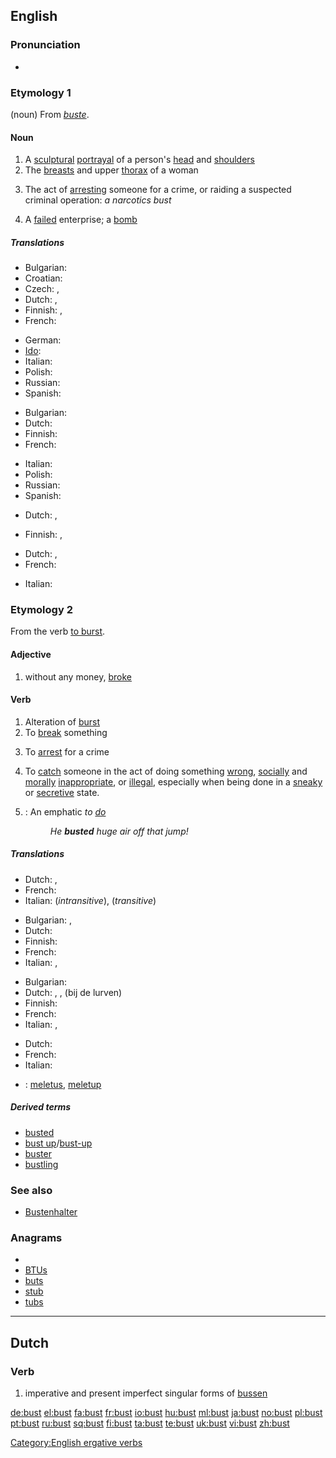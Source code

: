 {{wikipedia}}
==English==

===Pronunciation===
* {{IPA|/'bʌst/}}
*: {{rhymes|ʌst}}

===Etymology 1===
(noun) From {{etyl|fr}} ''[[buste]]''.

====Noun====
{{en-noun}}

# A [[sculptural]] [[portrayal]] of a person's [[head]] and [[shoulder]]s
# The [[breast]]s and upper [[thorax]] of a woman
# {{slang}} The act of [[arresting]] someone for a crime, or raiding a suspected criminal operation: ''a narcotics bust''
# {{slang}} A [[failed]] enterprise; a [[bomb]]

=====Translations=====
{{trans-top|sculptural portrayal of a person's head and shoulders}}
* Bulgarian: {{t|bg|бюст|m}}
* Croatian: {{t-|hr|bista|f|alt=bȉsta}}
* Czech: {{t-|cs|busta|f}}, {{t-|cs|bysta|f}}
* Dutch: {{t-|nl|buste}} {{m|f}},  {{t-|nl|borstbeeld|n}}
* Finnish: {{t-|fi|rintakuva}}, {{t-|fi|pysti}}
* French: {{t+|fr|buste|m}}
{{trans-mid}}
* German: {{t+|de|Büste|f}}
* [[Ido]]: {{t+|io|busto|xs=Ido}}
* Italian: {{t-|it|busto|m}}
* Polish: {{t|pl|popiersie|m}}
* Russian: {{t|ru|бюст|m}}
* Spanish: {{t+|es|busto|m}}
{{trans-bottom}}

{{trans-top|breasts and upper thorax of a woman}}
* Bulgarian: {{t|bg|бюст|m}}
* Dutch: {{t-|nl|buste}} {{m|f}}
* Finnish: {{t+|fi|povi}}
* French: {{t+|fr|buste|m}}
{{trans-mid}}
* Italian: {{t-|it|busto|m}}
* Polish: {{t|pl|popiersie|m}}
* Russian: {{t|ru|бюст|m}}
* Spanish: {{t+|es|busto|m}}
{{trans-bottom}}

{{trans-top|(slang) act of arresting someone for a crime, or raiding a suspected criminal operation}}
* Dutch: {{t+|nl|arrestatie|f}}, {{t-|nl|razzia|f}}
{{trans-mid}}
* Finnish: {{t-|fi|pidätys}}, {{t-|fi|ratsia}}
{{trans-bottom}}

{{trans-top|(slang) failed enterprise}}
* Dutch: {{t-|nl|flop}}, {{t-|nl|fiasco|n}}
* French: {{t+|fr|fiasco|m}}
{{trans-mid}}
* Italian: {{t+|it|fiasco|m}}
{{trans-bottom}}

===Etymology 2===
From the verb [[burst#Verb|to burst]].

====Adjective====
{{en-adj|-}}

# {{slang}} without any money, [[broke]]

====Verb====
{{en-verb}}

# Alteration of [[burst]]
# To [[break]] something
# {{slang}} To [[arrest]] for a crime
# {{slang}} To [[catch]] someone in the act of doing something [[wrong]], [[socially]] and [[morally]] [[inappropriate]], or [[illegal]], especially when being done in a [[sneaky]] or [[secretive]] state.
# {{snowboarding}}: An emphatic ''to [[do]]''
#: ''He '''busted''' huge air off that jump!''

=====Translations=====
{{trans-top|alteration of burst}}
* Dutch: {{t+|nl|barsten}}, {{t+|nl|breken}}
* French: {{t+|fr|éclater}}
* Italian: {{t+|it|scoppiare}} (''intransitive''), {{t|it|far scoppiare}} (''transitive'')
{{trans-mid}}
{{trans-bottom}}

{{trans-top|to break something}}
* Bulgarian: {{t|bg|счупвам}},  {{t|bg|разбивам}}
* Dutch: {{t+|nl|breken}}
* Finnish: {{t+|fi|rikkoa}}
* French: {{t+|fr|casser}}
* Italian: {{t+|it|rompere}}, {{t-|it|sfasciare}}
{{trans-mid}}
{{trans-bottom}}

{{trans-top|(slang) to arrest for a crime}}
* Bulgarian: {{t+|bg|арестувам}}
* Dutch: {{t+|nl|oppakken}}, {{t+|nl|pakken}}, (bij de lurven) {{t+|nl|vatten}}
* Finnish: {{t+|fi|pidättää}}
* French: {{t+|fr|attraper}}
* Italian: {{t-|it|acciuffare}}, {{t+|it|attaccare}}
{{trans-mid}}
{{trans-bottom}}

{{trans-top|(slang) to catch someone in the act of doing something wrong, socially and morally inappropriate, or illegal}}
* Dutch: {{t|nl|betrappen}}
* French: {{t+|fr|pincer}}
* Italian: {{t|it|sgamare}}
{{trans-mid}}
{{trans-bottom}}

{{trans-top|(snowboarding): An emphatic to do}}
{{trans-mid}}
{{trans-bottom}}

{{checktrans-top}}
{{checktrans-mid}}
* {{ttbc|Indonesian}}: [[letus|meletus]], [[letup|meletup]]
{{checktrans-bottom}}

=====Derived terms=====
* [[busted]]
* [[bust up]]/[[bust-up]]
* [[buster]]
* [[bustling]]

===See also===
* [[Bustenhalter]]

===Anagrams===
* {{alphagram|bstu}}
* [[BTUs#English|BTUs]]
* [[buts#English|buts]]
* [[stub#English|stub]]
* [[tubs#English|tubs]]


[[Category:English ergative verbs]]

----

==Dutch==

===Verb===
{{infl|nl|verb form}}

# imperative and present imperfect singular forms of [[bussen]]

[[de:bust]]
[[el:bust]]
[[fa:bust]]
[[fr:bust]]
[[io:bust]]
[[hu:bust]]
[[ml:bust]]
[[ja:bust]]
[[no:bust]]
[[pl:bust]]
[[pt:bust]]
[[ru:bust]]
[[sq:bust]]
[[fi:bust]]
[[ta:bust]]
[[te:bust]]
[[uk:bust]]
[[vi:bust]]
[[zh:bust]]